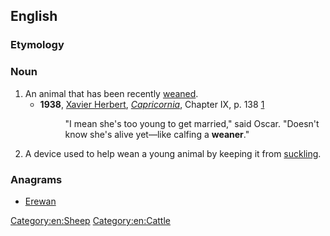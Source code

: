 ==English==

===Etymology===
{{suffix|en|wean|er}}

===Noun===
{{en-noun}}

# An animal that has been recently [[wean]]ed.
#* '''1938''', [[w:Xavier Herbert|Xavier Herbert]], ''[[w:Capricornia (novel)|Capricornia]]'', Chapter IX, p. 138 [https://archive.org/details/capricornianovel00herb]
#*: "I mean she's too young to get married," said Oscar. "Doesn't know she's alive yet—like calfing a '''weaner'''."
# A device used to help wean a young animal by keeping it from [[suckle|suckling]].

===Anagrams===
* [[Erewan#English|Erewan]]

[[Category:en:Sheep]]
[[Category:en:Cattle]]